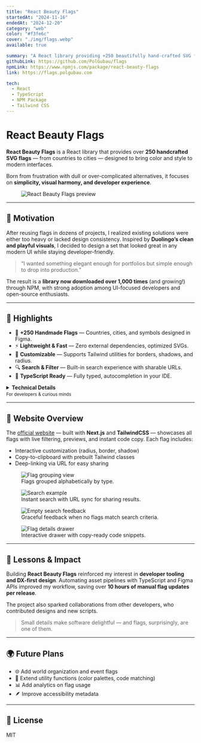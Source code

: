 ```yaml
---
title: "React Beauty Flags"
startedAt: "2024-11-16"
endedAt: "2024-12-20"
category: "web"
color: "#f3fe6c"
cover: "./img/flags.webp"
available: true

summary: "A React library providing +250 beautifully hand-crafted SVG flags for countries, cities, and regions — built for modern UIs with minimal setup."
githubLink: https://github.com/PolGubau/flags
npmLink: https://www.npmjs.com/package/react-beauty-flags
link: https://flags.polgubau.com

tech:
  - React
  - TypeScript
  - NPM Package
  - Tailwind CSS
---
```



# React Beauty Flags

**React Beauty Flags** is a React library that provides over **250 handcrafted SVG flags** — from countries to cities — designed to bring color and style to modern interfaces.

Born from frustration with dull or over-complicated alternatives, it focuses on **simplicity, visual harmony, and developer experience**.

<figure>
  <Image
    alt="React Beauty Flags preview"
    width={720}
    height={480}
    className="rounded-xl h-full max-h-[300px] md:max-h-[400px] object-contain show-animation"
    src={flagsOg}
  />
</figure>

---

## 🎯 Motivation

After reusing flags in dozens of projects, I realized existing solutions were either too heavy or lacked design consistency. Inspired by **Duolingo’s clean and playful visuals**, I decided to design a set that looked great in any modern UI while staying developer-friendly.

> “I wanted something elegant enough for portfolios but simple enough to drop into production.”

The result is a **library now downloaded over 1,000 times** (and growing!) through NPM, with strong adoption among UI-focused developers and open-source enthusiasts.

---

## 🌟 Highlights

* 🎨 **+250 Handmade Flags** — Countries, cities, and symbols designed in Figma.
* ⚡ **Lightweight & Fast** — Zero external dependencies, optimized SVGs.
* 💅 **Customizable** — Supports Tailwind utilities for borders, shadows, and radius.
* 🔍 **Search & Filter** — Built-in search experience with sharable URLs.
* 🧠 **TypeScript Ready** — Fully typed, autocompletion in your IDE.

<details>
  <summary> <b> Technical Details</b> <br/><small>For developers & curious minds </small></summary>
 

  ### 🧰 Tech Stack

  | Tool | Purpose |
  |------|----------|
  | **React** | Core library for rendering components |
  | **TypeScript** | Static typing and code reliability |
  | **Tailwind CSS** | Utility-first styling for the demo website |
  | **Figma API** | Fetch and sync vector flag designs |
  | **svgo** | SVG optimization for fast loading |
  | **GitHub Actions** | CI/CD automation for build and NPM publish |

  ---

  ### 🗂️ Library Structure

  ```
  ├── src
  │   ├── components/   # Flag components
  │   ├── data/         # Flag metadata and enums
  │   ├── scripts/      # Automation scripts (get-figma, build-flags, check-flags)
  │   └── index.ts      # Export entry
  ├── website/          # Next.js showcase website
  ├── .github/workflows # CI/CD pipelines
  └── package.json
  ```

  ---

  ### ⚙️ Automation Scripts

  **get-figma.ts** — Fetches SVGs from Figma via API and stores them locally.

  ```ts
  const response = await fetch(`${FIGMA_API_BASE}/files/${fileKey}`, {
    headers: { 'X-Figma-Token': FIGMA_API_TOKEN! },
  });

  const flagsPage = fileData.document.children.find(
    (page: any) => page.name === 'Flags' && page.type === 'CANVAS'
  );
  ```

  **build-flags.ts** — Optimizes SVGs with svgo, generates React components and enums.

  **check-flags.ts** — Validates flag consistency and missing metadata.

  ---

  ### 🚀 CI/CD Workflow

  Every push to `main` triggers GitHub Actions to:
  1. Fetch latest Figma flags
  2. Build & optimize assets
  3. Publish a new package version to NPM
  4. Deploy the demo site to Vercel automatically

  This workflow ensures the library is always up-to-date and deploys in under **2 minutes**.

</details>

---

## 🧩 Website Overview

The [official website](https://flags.polgubau.com) — built with **Next.js** and **TailwindCSS** — showcases all flags with live filtering, previews, and instant code copy. Each flag includes:

* Interactive customization (radius, border, shadow)
* Copy-to-clipboard with prebuilt Tailwind classes
* Deep-linking via URL for easy sharing

<figure>
  <Image alt="Flag grouping view" width={250} height={400} className="rounded-xl h-full max-h-[300px] object-cover" src={Q3} />
  <figcaption>Flags grouped alphabetically by type.</figcaption>
</figure>

<figure>
  <Image alt="Search example" width={550} height={400} className="rounded-xl h-full max-h-[350px] w-full object-cover" src={Q2} />
  <figcaption>Instant search with URL sync for sharing results.</figcaption>
</figure>

<figure>
  <Image alt="Empty search feedback" width={550} height={400} className="rounded-xl h-full max-h-[350px] w-full object-cover" src={Q1} />
  <figcaption>Graceful feedback when no flags match search criteria.</figcaption>
</figure>

<figure>
  <Image alt="Flag details drawer" width={250} height={500} className="rounded-xl h-full max-h-[500px] show-animation" src={flags1} />
  <figcaption>Interactive drawer with copy-ready code snippets.</figcaption>
</figure>

---

## 🧠 Lessons & Impact

Building **React Beauty Flags** reinforced my interest in **developer tooling and DX-first design**. Automating asset pipelines with TypeScript and Figma APIs improved my workflow, saving over **10 hours of manual flag updates per release**.

The project also sparked collaborations from other developers, who contributed designs and new scripts.

> Small details make software delightful — and flags, surprisingly, are one of them.

---

## 🌍 Future Plans

* 🌐 Add world organization and event flags
* 🧩 Extend utility functions (color palettes, code matching)
* 📊 Add analytics on flag usage
* 🪶 Improve accessibility metadata

---

## 🪪 License

MIT